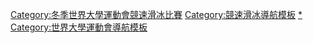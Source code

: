 {{Navbox
| name  = 冬季世界大學運動會競速滑冰比賽
| title = [[冬季世界大學運動會競速滑冰比賽]]
| state = 
| listclass  = hlist
| titlestyle = background:#BFD7FF;
| image =[[File:Speed skating pictogram.svg|30px|right]]
| list1 =
* <span style="color:#aaa">1960–1966</span>
* [[1968年冬季世界大學運動會競速滑冰比賽|1968]]
* [[1970年冬季世界大學運動會競速滑冰比賽|1970]]
* [[1972年冬季世界大學運動會競速滑冰比賽|1972]]
* <span style="color:#aaa">1975–1989</span>
* [[1991年冬季世界大學運動會競速滑冰比賽|1991]]
* <span style="color:#aaa">1993–1995</span>
* [[1997年冬季世界大學運動會競速滑冰比賽|1997]]
* <span style="color:#aaa">1999–2003</span>
* [[2005年冬季世界大學運動會競速滑冰比賽|2005]]
* [[2007年冬季世界大學運動會競速滑冰比賽|2007]]
* [[2009年冬季世界大學生運動會速度滑冰比賽|2009]]
* <span style="color:#aaa">2011</span>
* [[2013年冬季世界大學運動會競速滑冰比賽|2013]]
* <span style="color:#aaa">2015</span>
* [[2017年冬季世界大學運動會競速滑冰比賽|2017]]
}}
</div></div><includeonly>[[Category:冬季世界大學運動會競速滑冰比賽‎]]</includeonly>
<noinclude>
{{collapsible option}}
[[Category:競速滑冰導航模板]]
[[Category:冬季世界大學運動會競速滑冰比賽|*]]
[[Category:世界大學運動會導航模板]]
</noinclude>